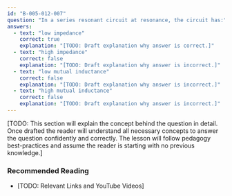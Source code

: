 ```yaml
---
id: "B-005-012-007"
question: "In a series resonant circuit at resonance, the circuit has:"
answers:
  - text: "low impedance"
    correct: true
    explanation: "[TODO: Draft explanation why answer is correct.]"
  - text: "high impedance"
    correct: false
    explanation: "[TODO: Draft explanation why answer is incorrect.]"
  - text: "low mutual inductance"
    correct: false
    explanation: "[TODO: Draft explanation why answer is incorrect.]"
  - text: "high mutual inductance"
    correct: false
    explanation: "[TODO: Draft explanation why answer is incorrect.]"
---
```


[TODO: This section will explain the concept behind the question in detail. Once drafted the reader will understand all necessary concepts to answer the question confidently and correctly. The lesson will follow pedagogy best-practices and assume the reader is starting with no previous knowledge.]

### Recommended Reading

- [TODO: Relevant Links and YouTube Videos]
